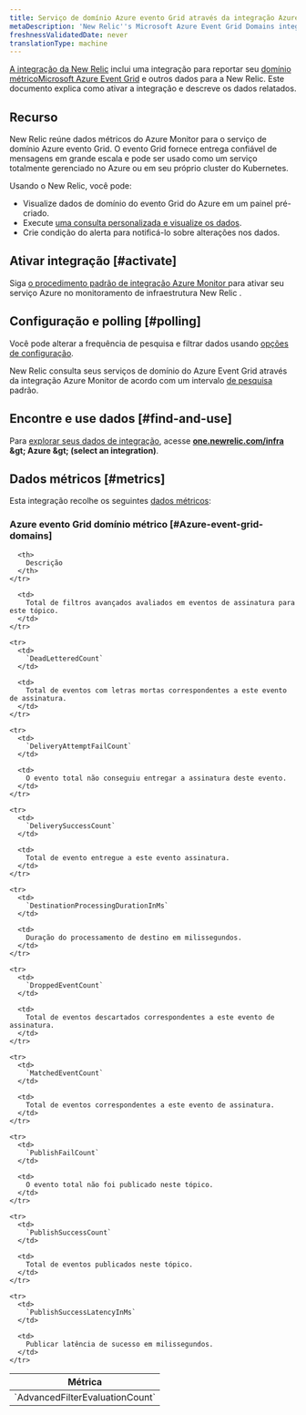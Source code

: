```yaml
---
title: Serviço de domínio Azure evento Grid através da integração Azure Monitor
metaDescription: 'New Relic''s Microsoft Azure Event Grid Domains integration: what data it reports and how to enable it.'
freshnessValidatedDate: never
translationType: machine
---
```


[A integração da New Relic](/docs/infrastructure/introduction-infra-monitoring) inclui uma integração para reportar seu [domínio métricoMicrosoft Azure Event Grid](https://learn.microsoft.com/en-us/azure/event-grid/event-domains) e outros dados para a New Relic. Este documento explica como ativar a integração e descreve os dados relatados.

## Recurso

New Relic reúne dados métricos do Azure Monitor para o serviço de domínio Azure evento Grid. O evento Grid fornece entrega confiável de mensagens em grande escala e pode ser usado como um serviço totalmente gerenciado no Azure ou em seu próprio cluster do Kubernetes.

Usando o New Relic, você pode:

* Visualize dados de domínio do evento Grid do Azure em um painel pré-criado.
* Execute [uma consulta personalizada e visualize os dados](/docs/infrastructure/integrations-getting-started/getting-started/use-integration-data-new-relic-insights).
* Crie condição do alerta para notificá-lo sobre alterações nos dados.

## Ativar integração [#activate]

Siga [o procedimento padrão de integração Azure Monitor ](/docs/infrastructure/microsoft-azure-integrations/azure-integrations-list/azure-monitor)para ativar seu serviço Azure no monitoramento de infraestrutura New Relic .

## Configuração e polling [#polling]

Você pode alterar a frequência de pesquisa e filtrar dados usando [opções de configuração](/docs/infrastructure/microsoft-azure-integrations/azure-integrations-list/azure-monitor/#settings).

New Relic consulta seus serviços de domínio do Azure Event Grid através da integração Azure Monitor de acordo com um intervalo [de pesquisa](/docs/infrastructure/microsoft-azure-integrations/azure-integrations-list/azure-monitor/#settings) padrão.

## Encontre e use dados [#find-and-use]

Para [explorar seus dados de integração](/docs/infrastructure/integrations/find-use-infrastructure-integration-data), acesse <DNT>**[one.newrelic.com/infra](https://one.newrelic.com/infra) &amp;gt; Azure &amp;gt; (select an integration)**</DNT>.

## Dados métricos [#metrics]

Esta integração recolhe os seguintes [dados métricos](/docs/infrastructure/integrations-getting-started/getting-started/understand-integration-data-data-types#metric):

### Azure evento Grid domínio métrico [#Azure-event-grid-domains]

<table>
  <thead>
    <tr>
      <th style={{ width: "300px" }}>
        Métrica
      </th>

      <th>
        Descrição
      </th>
    </tr>
  </thead>

  <tbody>
    <tr>
      <td>
        `AdvancedFilterEvaluationCount`
      </td>

      <td>
        Total de filtros avançados avaliados em eventos de assinatura para este tópico.
      </td>
    </tr>

    <tr>
      <td>
        `DeadLetteredCount`
      </td>

      <td>
        Total de eventos com letras mortas correspondentes a este evento de assinatura.
      </td>
    </tr>

    <tr>
      <td>
        `DeliveryAttemptFailCount`
      </td>

      <td>
        O evento total não conseguiu entregar a assinatura deste evento.
      </td>
    </tr>

    <tr>
      <td>
        `DeliverySuccessCount`
      </td>

      <td>
        Total de evento entregue a este evento assinatura.
      </td>
    </tr>

    <tr>
      <td>
        `DestinationProcessingDurationInMs`
      </td>

      <td>
        Duração do processamento de destino em milissegundos.
      </td>
    </tr>

    <tr>
      <td>
        `DroppedEventCount`
      </td>

      <td>
        Total de eventos descartados correspondentes a este evento de assinatura.
      </td>
    </tr>

    <tr>
      <td>
        `MatchedEventCount`
      </td>

      <td>
        Total de eventos correspondentes a este evento de assinatura.
      </td>
    </tr>

    <tr>
      <td>
        `PublishFailCount`
      </td>

      <td>
        O evento total não foi publicado neste tópico.
      </td>
    </tr>

    <tr>
      <td>
        `PublishSuccessCount`
      </td>

      <td>
        Total de eventos publicados neste tópico.
      </td>
    </tr>

    <tr>
      <td>
        `PublishSuccessLatencyInMs`
      </td>

      <td>
        Publicar latência de sucesso em milissegundos.
      </td>
    </tr>
  </tbody>
</table>